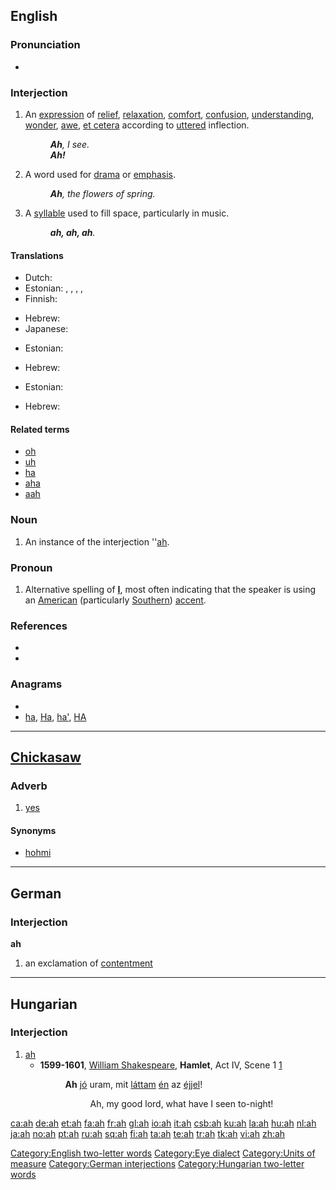 {{wikipedia}}
{{also|Appendix:Variations of "ah"}}
==English==

===Pronunciation===
* {{audio|en-us-ah.ogg|Audio (US)}}
*: {{rhymes|ɑː}}

===Interjection===
{{en-intj}}

# An [[expression]] of [[relief]], [[relaxation]], [[comfort]], [[confusion]], [[understanding]], [[wonder]], [[awe]], [[et cetera]] according to [[uttered]] inflection.
#: '''''Ah''', I see.''
#: '''''Ah!'''''
# A word used for [[drama]] or [[emphasis]].
#: '''''Ah''', the flowers of spring.''
# A [[syllable]] used to fill space, particularly in music.
#: '''''ah, ah, ah'''.''

====Translations====
{{trans-top|an expression}}
* Dutch: {{t+|nl|ah}}
* Estonian: {{t+|et|aa}}, {{t+|et|ah}}, {{t-|et|ee}}, {{t-|et|oi}}, {{t-|et|oo}}
* Finnish: {{t+|fi|aa}}
{{trans-mid}}
* Hebrew: {{he-translation|אבוי|avoy}}
* Japanese: {{t+|ja|ああ}}
{{trans-bottom}}

{{trans-top|word to fill space}}
* Estonian: {{t-|et|ee}}
{{trans-mid}}
* Hebrew: {{he-translation|אבוי|avoy}}
{{trans-bottom}}

{{trans-top|word used for drama}}
* Estonian: {{t+|et|ah}}
{{trans-mid}}
* Hebrew: {{he-translation|אבוי|avoy}}
{{trans-bottom}}

====Related terms====
* [[oh]]
* [[uh]]
* [[ha]]
* [[aha]]
* [[aah]]

===Noun===
{{en-noun}}

# An instance of the interjection ''[[ah#Interjection|ah]].

===Pronoun===
{{en-pron|desc=personal pronoun|plural|we|possessive adjective|mah}}

# {{context|nonstandard|slang}} Alternative spelling of '''[[I#Pronoun|I]]''', most often indicating that the speaker is using an [[American]] (particularly [[Southern]]) [[accent]].

===References===
* {{R:American Heritage 2000|ah}}
* {{R:Dictionary.com|ah}}

===Anagrams===
* {{alphagram|ah}}
* [[ha#English|ha]], [[Ha#English|Ha]], [[ha'#English|ha']], [[HA#English|HA]]


[[Category:English two-letter words]]
[[Category:Eye dialect]]
[[Category:Units of measure]]

----

==[[Chickasaw]]==

===Adverb===
{{infl|cic|adverb}}

# [[yes]]

====Synonyms====
* [[hohmi]]

----

==German==

===Interjection===
'''ah'''

# an exclamation of [[contentment]]

[[Category:German interjections]]

----

==Hungarian==

===Interjection===
{{infl|hu|interjection}}

# [[ah#English|ah]]
#* '''1599-1601''', [[w:William Shakespeare|William Shakespeare]], '''Hamlet''', Act IV, Scene 1 [http://hu.wikisource.org/wiki/Hamlet/Negyedik_felvon%C3%A1s,_1._sz%C3%ADn]
#*: '''Ah''' [[jó]] uram, mit [[lát]]tam [[én]] az [[éjjel]]!
#*:: Ah, my good lord, what have I seen to-night!

[[Category:Hungarian two-letter words]]

[[ca:ah]]
[[de:ah]]
[[et:ah]]
[[fa:ah]]
[[fr:ah]]
[[gl:ah]]
[[io:ah]]
[[it:ah]]
[[csb:ah]]
[[ku:ah]]
[[la:ah]]
[[hu:ah]]
[[nl:ah]]
[[ja:ah]]
[[no:ah]]
[[pt:ah]]
[[ru:ah]]
[[sq:ah]]
[[fi:ah]]
[[ta:ah]]
[[te:ah]]
[[tr:ah]]
[[tk:ah]]
[[vi:ah]]
[[zh:ah]]